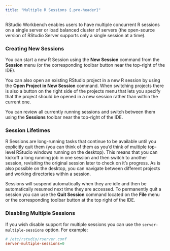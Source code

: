 ```yaml
---
title: "Multiple R Sessions {.pro-header}"
---
```


RStudio Workbench enables users to have multiple concurrent R sessions on a single server or load balanced cluster of servers (the open-source version of RStudio Server supports only a single session at a time).

### Creating New Sessions

You can start a new R Session using the **New Session** command from the **Session** menu (or the corresponding toolbar button near the top-right of the IDE).

You can also open an existing RStudio project in a new R session by using the **Open Project in New Session** command. When switching projects there is also a button on the right side of the projects menu that lets you specify that the project should be opened in a new session rather than within the current one.

You can review all currently running sessions and switch between them using the **Sessions** toolbar near the top-right of the IDE.

### Session Lifetimes

R Sessions are long-running tasks that continue to be available until you explicitly quit them (you can think of them as you'd think of multiple top-level RStudio windows running on the desktop). This means that you can kickoff a long running job in one session and then switch to another session, revisiting the original session later to check on it's progress. As is also possible on the desktop, you can navigate between different projects and working directories within a session.

Sessions will suspend automatically when they are idle and then be automatically resumed next time they are accessed. To permanently quit a session you can use the **Quit Session** command located on the **File** menu or the corresponding toolbar button at the top right of the IDE.

### Disabling Multiple Sessions

If you wish disable support for multiple sessions you can use the `server-multiple-sessions` option. For example:

```ini
# /etc/rstudio/rserver.conf
server-multiple-sessions=0
```
